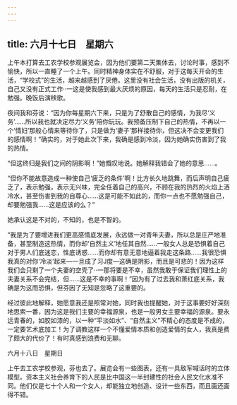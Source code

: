 ```yaml
---
---
---
```

title: 六月十七日　星期六
---




上午本打算去工农学校参观展览会，因为他们要第二天集体去，讨论时事，感到不愉快，所以一直睡了一个上午。同时精神身体实在不舒服，对于这每天开会的生活，“学校式”的生活，越来越感到了厌倦。这里没有社会生活，没有出版的机关，自己又没有正式工作··一这是使我感到最大厌烦的原因，每天的生活只是忍耐，在勉强。晚饭后演秧歌。

夜间我和芬说：“因为你每星期六下来，只是为了舒散自己的感情，为我尽‘义务’……所以我也就决定尽力‘义务’陪你玩玩。我预备压制下自己的热情，不再以一个‘情妇’那般心情来等待你了，只是做为‘妻子’那样接待你，但这决不会变更我们的感情啊！”确实的，对于她此次下来，我确是感到冷淡，因为她确实伤害到了我的热情。

“但这终归是我们之间的阴影啊！”她慨叹地说。她解释我错会了她的意思……。

“但你不能故意造成一种使自己‘疲乏的条件’啊！比方长久地跳舞，而后声明自己疲乏了，表示勉强，表示无兴味，完全任着自己的高兴，不顾在我的热烈的火焰上洒冷水，甚至伤害到我的自尊心……这是可能不如此的，而你一点也不愿勉强自己，却要勉强我……这是应该的么？”

她承认这是不对的，不知的，也是不智的。

“我是为了要增进我们更高感情底发展，永远做一对青年夫妻，所以总是庄严地准备，甚至制造这热情，而你却‘自然主义’地任其自然……一般女人总是恐惧着自己对于男人们底迷恋，性底诱惑……而你却有意无意地逼着我走这条路……我很恐惧我真的对你‘冷淡’起来―一旦成了习J度―这确是阴影，而且是可悲的！因为这样我们会只剩了一个夫妻的空壳了··一那将要是不幸，虽然我敢于保证我们理性上的夫妻关系不会完结，但……这是不幸的事啊！”因为有了过去我和萧红底关系，我确是为这而恐惧，但芬因了无知是忽略了这重要的。

经过彼此地解释，她愿意我还是照常对她，同时我也提醒她，对于这事要好好深刻地思索一番，因为这是我们主要的幸福源泉，也是一般男女主要幸福的源泉。要永远青春的，如胶如漆的，以一种“平淡如水”、“自然主义”不精心的态度是不成的，一定要艺术底加工！为了调教这样一个不懂爱情本质和创造爱情的女人，我真是费了颇大的代价了！有时真感到浪费和无聊。





六月十八日　星期日


上午去工农学校参观，芬也去了。展览会有一些图表，还有一具敌军喊话时的立体模型。资本主义社会养育下的人民是比中国这一半封建性的社会人民文化水准不同。他们仅是七十个人和一个女人，却能独立地创造、设计一些东西，而且画还画得不错。